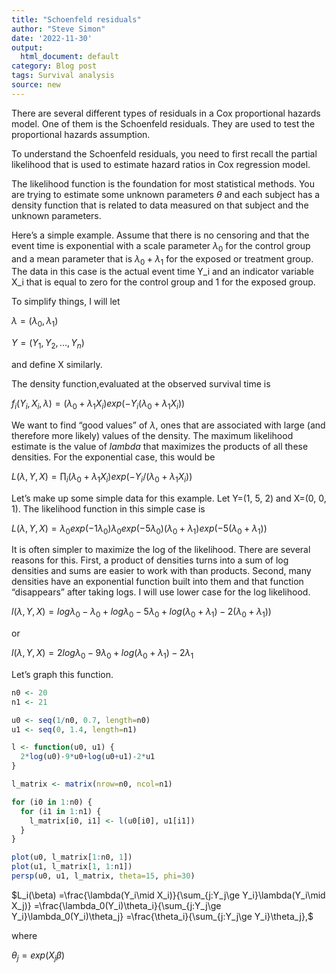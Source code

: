 ```yaml
---
title: "Schoenfeld residuals"
author: "Steve Simon"
date: '2022-11-30'
output:
  html_document: default
category: Blog post
tags: Survival analysis
source: new
---
```


There are several different types of residuals in a Cox proportional hazards model. One of them is the Schoenfeld residuals. They are used to test the proportional hazards assumption.

<!---more--->

To understand the Schoenfeld residuals, you need to first recall the partial likelihood that is used to estimate hazard ratios in Cox regression model.

The likelihood function is the foundation for most statistical methods. You are trying to estimate some unknown parameters $\theta$ and each subject has a density function that is related to data measured on that subject and the unknown parameters.

Here's a simple example. Assume that there is no censoring and that the event time is exponential with a scale parameter $\lambda_0$ for the control group and a mean parameter that is $\lambda_0+\lambda_1$ for the exposed or treatment group. The data in this case is the actual event time Y_i and an indicator variable X_i that is equal to zero for the control group and 1 for the exposed group.

To simplify things, I will let

$\lambda=(\lambda_0, \lambda_1)$

$Y=(Y_1, Y_2, ..., Y_n)$

and define X similarly.

The density function,evaluated at the observed survival time is

$f_i(Y_i, X_i, \lambda)=(\lambda_0+\lambda_1X_i)exp(-Y_i(\lambda_0+\lambda_1X_i))$

We want to find "good values" of $\lambda$, ones that are associated with large (and therefore more likely) values of the density. The maximum likelihood estimate is the value of $lambda$ that maximizes the products of all these densities. For the exponential case, this would be 

$L(\lambda, Y, X)=\prod_i (\lambda_0+\lambda_1X_i) exp(-Y_i/(\lambda_0+\lambda_1X_i))$

Let's make up some simple data for this example. Let Y=(1, 5, 2) and X=(0, 0, 1). The likelihood function in this simple case is

$L(\lambda, Y, X)=\lambda_0 exp(-1 \lambda_0) \lambda_0 exp(-5 \lambda_0) (\lambda_0+\lambda_1) exp(-5(\lambda_0+\lambda_1))$

It is often simpler to maximize the log of the likelihood. There are several reasons for this. First, a product of densities turns into a sum of log densities and sums are easier to work with than products. Second, many densities have an exponential function built into them and that function "disappears" after taking logs. I will use lower case for the log likelihood.

$l(\lambda, Y, X)=log\lambda_0 - \lambda_0 + log\lambda_0 - 5 \lambda_0 + log(\lambda_0 + \lambda_1) -2 (\lambda_0+\lambda_1))$

or 

$l(\lambda, Y, X) = 2 log\lambda_0 -9 \lambda_0 + log(\lambda_0+\lambda_1) -2 \lambda_1$

Let's graph this function.

```r
n0 <- 20
n1 <- 21

u0 <- seq(1/n0, 0.7, length=n0)
u1 <- seq(0, 1.4, length=n1)

l <- function(u0, u1) {
  2*log(u0)-9*u0+log(u0+u1)-2*u1
}

l_matrix <- matrix(nrow=n0, ncol=n1)  

for (i0 in 1:n0) {
  for (i1 in 1:n1) {
    l_matrix[i0, i1] <- l(u0[i0], u1[i1])
  }
}

plot(u0, l_matrix[1:n0, 1])
plot(u1, l_matrix[1, 1:n1])
persp(u0, u1, l_matrix, theta=15, phi=30)
```


$L_i(\beta)  
 =\frac{\lambda(Y_i\mid X_i)}{\sum_{j:Y_j\ge Y_i}\lambda(Y_i\mid X_j)} 
 =\frac{\lambda_0(Y_i)\theta_i}{\sum_{j:Y_j\ge Y_i}\lambda_0(Y_i)\theta_j}
 =\frac{\theta_i}{\sum_{j:Y_j\ge Y_i}\theta_j},$

where

$\theta_j = exp(X_j \beta)$